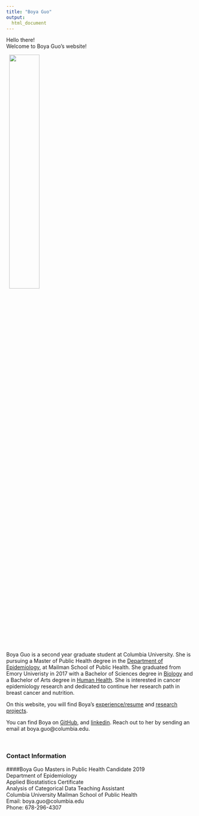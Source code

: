 ```yaml
---
title: "Boya Guo"
output: 
  html_document
---
```


Hello there! \
Welcome to Boya Guo's website!

\  
<img src="images/profile_picture.jpg" style="width:40%"> <br> 
\ 
  
Boya Guo is a second year graduate student at Columbia University. She is pursuing a Master of Public Health degree in the [Department of Epidemiology](https://www.mailman.columbia.edu/become-student/departments/epidemiology), at Mailman School of Public Health. She graduated from Emory Univeristy in 2017 with a Bachelor of Sciences degree in [Biology](http://www.biology.emory.edu/) and a Bachelor of Arts degree in [Human Health](http://s165322.gridserver.com/wordpress/curriculum/human-health-major/). She is interested in cancer epidemiology research and dedicated to continue her research path in breast cancer and nutrition.

On this website, you will find Boya's [experience/resume](about.html) and [research projects](research.html). 

You can find Boya on [GitHub](https://github.com/boyaguo), and [linkedin](https://www.linkedin.com/in/boyaguo/). Reach out to her by sending an email at boya.guo@columbia.edu.

\   

### Contact Information 
####Boya Guo
Masters in Public Health Candidate 2019\
Department of Epidemiology\
Applied Biostatistics Certificate\
Analysis of Categorical Data Teaching Assistant\
Columbia University Mailman School of Public Health\
Email: boya.guo@columbia.edu\
Phone: 678-296-4307\



